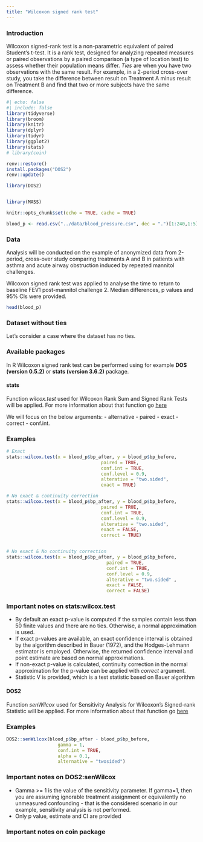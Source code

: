 ```yaml
---
title: "Wilcoxon signed rank test"
---
```


### **Introduction**

Wilcoxon signed-rank test is a non-parametric equivalent of paired Student's t-test. It is a rank test, designed for analyzing repeated measures or paired observations by a paired comparison (a type of location test) to assess whether their population means differ. *Ties* are when you have two observations with the same result. For example, in a 2-period cross-over study, you take the difference between result on Treatment A minus result on Treatment B and find that two or more subjects have the same difference.

```r
#| echo: false
#| include: false
library(tidyverse)
library(broom)
library(knitr)
library(dplyr)
library(tidyr)
library(ggplot2)
library(stats)
# library(coin)

renv::restore()
install.packages("DOS2")
renv::update()

library(DOS2)


library(MASS)

knitr::opts_chunk$set(echo = TRUE, cache = TRUE)

blood_p <- read.csv("../data/blood_pressure.csv", dec = ".")[1:240,1:5]

```

### Data {.unnumbered}

Analysis will be conducted on the example of anonymized data from 2-period, cross-over study comparing treatments A and B in patients with asthma and acute airway obstruction induced by repeated mannitol challenges.

Wilcoxon signed rank test was applied to analyse the time to return to baseline FEV1 post-mannitol challenge 2. Median differences, p values and 95% CIs were provided.

```r
head(blood_p)
```

### Dataset without ties {.unnumbered}

Let's consider a case where the dataset has no ties.

### Available packages {.unnumbered}

In R Wilcoxon signed rank test can be performed using for example **DOS (version 0.5.2)** or **stats (version 3.6.2)** package.

#### stats {.unnumbered}

Function *wilcox.test* used for Wilcoxon Rank Sum and Signed Rank Tests will be applied. For more information about that function go [here](https://www.rdocumentation.org/packages/stats/versions/3.6.2/topics/wilcox.test)

We will focus on the below arguments: - alternative - paired - exact - correct - conf.int.

### Examples {.unnumbered}

```r
# Exact 
stats::wilcox.test(x = blood_p$bp_after, y = blood_p$bp_before, 
                                   paired = TRUE, 
                                   conf.int = TRUE, 
                                   conf.level = 0.9, 
                                   alterative = "two.sided", 
                                   exact = TRUE)

# No exact & continuity correction
stats::wilcox.test(x = blood_p$bp_after, y = blood_p$bp_before, 
                                   paired = TRUE, 
                                   conf.int = TRUE, 
                                   conf.level = 0.9, 
                                   alterative = "two.sided", 
                                   exact = FALSE, 
                                   correct = TRUE)


# No exact & No continuity correction
stats::wilcox.test(x = blood_p$bp_after, y = blood_p$bp_before, 
                                     paired = TRUE, 
                                     conf.int = TRUE, 
                                     conf.level = 0.9, 
                                     alterative = "two.sided" , 
                                     exact = FALSE, 
                                     correct = FALSE)

```

### Important notes on stats:wilcox.test {.unnumbered}

-   By default an exact p-value is computed if the samples contain less than 50 finite values and there are no ties. Otherwise, a normal approximation is used.
-   If exact p-values are available, an exact confidence interval is obtained by the algorithm described in Bauer (1972), and the Hodges-Lehmann estimator is employed. Otherwise, the returned confidence interval and point estimate are based on normal approximations.
-   If non-exact p-value is calculated, continuity correction in the normal approximation for the p-value can be applied with *correct* argument.
-   Statistic V is provided, which is a test statistic based on Bauer algorithm

#### DOS2 {.unnumbered}

Function *senWilcox* used for Sensitivity Analysis for Wilcoxon's Signed-rank Statistic will be applied. For more information about that function go [here](https://www.rdocumentation.org/packages/DOS/versions/1.0.0/topics/senWilcox)

### Examples {.unnumbered}

```r
DOS2::senWilcox(blood_p$bp_after - blood_p$bp_before, 
                   gamma = 1, 
                   conf.int = TRUE, 
                   alpha = 0.1, 
                   alternative = "twosided")
```

### Important notes on DOS2:senWilcox {.unnumbered}

-   Gamma \>= 1 is the value of the sensitivity parameter. If gamma=1, then you are assuming ignorable treatment assignment or equivalently no unmeasured confounding - that is the considered scenario in our example, sensitivity analysis is not performed.
-   Only p value, estimate and CI are provided

### Important notes on coin package {.unnumbered}
